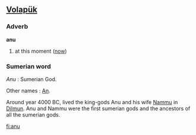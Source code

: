 ==[[Volapük]]==
===Adverb===
'''anu'''
# at this moment ([[now]])
===Sumerian word===
''Anu'' : Sumerian God.

Other names : [[An]].

Around year 4000 BC, lived the king-gods Anu and his wife [[Nammu]] in [[Dilmun]].  Anu and Nammu were the first sumerian gods and the ancestors of all the sumerian gods.

[[fi:anu]]